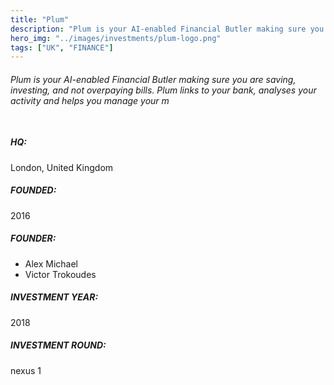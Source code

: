 ```yaml
---
title: "Plum"
description: "Plum is your AI-enabled Financial Butler making sure you are saving, investing, and not overpaying bills. Plum links to your bank, analyses your activity and helps you manage your m"
hero_img: "../images/investments/plum-logo.png"
tags: ["UK", "FINANCE"]
---
```


###### Plum is your AI-enabled Financial Butler making sure you are saving, investing, and not overpaying bills. Plum links to your bank, analyses your activity and helps you manage your m <br /> <br/>

##### HQ: <br/>

London, United Kingdom

##### FOUNDED: <br/>

2016

##### FOUNDER: <br/>

- Alex Michael
- Victor Trokoudes

##### INVESTMENT YEAR: <br/>

2018

##### INVESTMENT ROUND: <br/>

nexus 1
